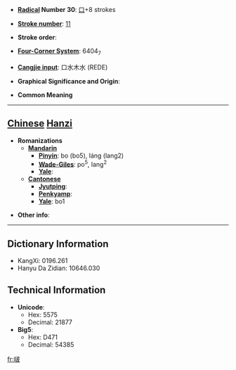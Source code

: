 * '''[[Wiktionary:Chinese radical index| Radical]] Number 30''': [[Wiktionary:Chinese radical index 口|口]]+8 strokes

* '''[[Wiktionary:Chinese total strokes index|Stroke number]]''': [[Wiktionary:Chinese total strokes index 11|11]]

* '''Stroke order''': 

* '''[[Wiktionary:Chinese four corner index|Four-Corner System]]''': 6404<sub>7</sub>

* '''[[Wiktionary:Chinese Cangjie index|Cangjie input]]''': 口水木水 (REDE)

* '''Graphical Significance and Origin''': 

* '''Common Meaning'''

----

== [[Chinese]] [[Hanzi]] ==

* '''Romanizations'''
** '''[[Mandarin]]'''
*** '''[[Pinyin]]''': bo (bo5), láng (lang2)
*** '''[[Wade-Giles]]''': po<sup>5</sup>, lang<sup>2</sup>
*** '''[[Yale]]''': 
** '''[[Cantonese]]'''
*** '''[[Jyutping]]''':
*** '''[[Penkyamp]]''': 
*** '''[[Yale]]''': bo1

* '''Other info''': 

----

== Dictionary Information ==

* KangXi: 0196.261
* Hanyu Da Zidian: 10646.030

== Technical Information ==

* '''Unicode''':
** Hex: 5575
** Decimal: 21877
* '''Big5''':
** Hex: D471
** Decimal: 54385

[[fr:啵]]
